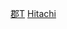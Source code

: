{{Navbox
|bodyclass=hlist

|name = 常陸國的郡
|state = {{{state|autocollapse}}}
|titlestyle = background:#bef;
|title = [[常陸國]]的[[郡]]
|imageleft =
|image =
|groupstyle =
|liststyle = width:auto;
|oddstyle = background:#fcfcfc;
|evenstyle =
|list1 = 
*[[新治郡]]
*[[真壁郡]]
*[[筑波郡]]
*[[河内郡 (常陸國)|河内郡]]
*[[信太郡]]
*[[茨城郡]]
*[[行方郡]]
*[[鹿島郡 (茨城縣)|鹿島郡]]
*[[那珂郡]]
*[[久慈郡]]
*[[多賀郡]]
}}<noinclude>
[[Category:常陸國|郡T]]
[[Category:日本令制國行政區劃模板|Hitachi ]]
</noinclude>